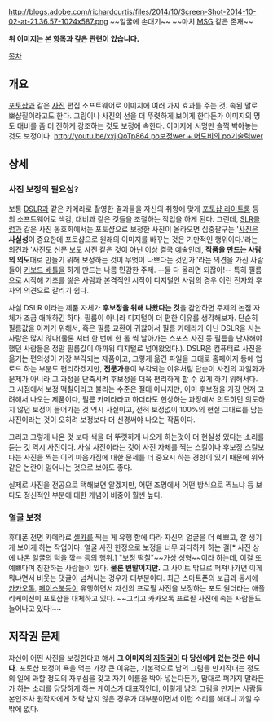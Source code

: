 http://blogs.adobe.com/richardcurtis/files/2014/10/Screen-Shot-2014-10-02-at-21.36.57-1024x587.png
~~얼굴에 손대기~~
~~마치 [[MSG]] 같은 존재~~

'''위 이미지는 본 항목과 깊은 관련이 있습니다.'''

[[목차]]
== 개요 ==
[[포토샵]]과 같은 [[사진]] 편집 소프트웨어로 이미지에 여러 가지 효과를 주는 것. 속된 말로 뽀샵질이라고도 한다. 그림이나 사진의 선을 더 뚜렷하게 보이게 한다든가 이미지의 명도 대비를 좀 더 진하게 강조하는 것도 보정에 속한다. 이미지에 서명만 슬쩍 박아놓는 것도 보정이다. [[http://youtu.be/xxjiQoTp864 po보정wer + 어도비의 po기술력wer]]

== 상세 ==
=== 사진 보정의 필요성? ===
보통 [[DSLR]]과 같은 카메라로 촬영한 결과물을 자신의 취향에 맞게 [[포토샵 라이트룸]] 등의 소프트웨어로 색감, 대비과 같은 것들을 조절하는 작업을 하게 된다. 그런데, [[SLR클럽]]과 같은 사진 동호회에서는 포토샵으로 보정한 사진이 올라오면 십중팔구는 '[[사진]]은 '''사실성'''이 중요한데 포토샵으로 원래의 이미지를 바꾸는 것은 기만적인 행위이다.'라는 의견과 '사진도 신문 보도 사진 같은 것이 아닌 이상 결국 [[예술]]인데, '''작품을 만드는 사람의 의도'''대로 만들기 위해 보정하는 것이 무엇이 나쁘다는 것인가.'라는 의견을 가진 사람들이 [[키보드 배틀]]을 하게 만드는 나름 민감한 주제. --둘 다 올리면 되잖아!-- 특히 필름으로 시작해 기초를 쌓은 사람과 본격적인 시작이 디지털인 사람의 경우 이런 전자와 후자의 의견으로 갈리기 쉽다.

사실 DSLR 이라는 제품 자체가 '''후보정을 위해 나왔다는 것'''을 감안하면 주제의 논점 자체가 조금 애매하긴 하다. 필름이 아니라 디지털이 더 편한 이유를 생각해보자. 단순히 필름값을 아끼기 위해서, 혹은 필름 교환이 귀찮아서 필름 카메라가 아닌 DSLR을 사는 사람은 많지 않다(물론 셔터 한 번에 한 롤 씩 날아가는 스포츠 사진 등 필름을 난사해야 했던 사람들은 정말 필름값이 아까워 디지털로 넘어왔었다.). DSLR은 컴퓨터로 사진을 옮기는 편의성이 가장 부각되는 제품이고, 그렇게 옮긴 파일을 그대로 홈페이지 등에 업로드 하는 부분도 편리하겠지만, '''전문가'''용이 부각되는 이유처럼 단순이 사진의 파일화가 문제가 아니라 그 과정을 단축시켜 후보정을 더욱 편리하게 할 수 있게 하기 위해서다. 그 시점에서 보정 떡칠이라고 불리는 수준은 절대 아니지만, 이미 후보정을 가장 먼저 고려해서 나오는 제품이다, 필름 카메라라고 하더라도 현상하는 과정에서 의도하던 의도하지 않던 보정이 들어가는 것 역시 사실이고, 전혀 보정없이 100%의 현실 그대로를 담는 사진이라는 것이 오히려 보정보다 더 신경써야 나오는 작품이다.

그리고 그렇게 나온 것 보다 색을 더 뚜렷하게 나오게 하는것이 더 현실성 있다는 소리를 듣는 것 역시 사진이다. 사실 사진이라는 것이 사진 자체를 찍는 스킬이나 후보정 스킬보다는 사진을 찍는 이의 마음가짐에 대한 문제를 더 중요시 하는 경향이 있기 때문에 위와 같은 논란이 일어나는 것으로 보아도 좋다.

실제로 사진을 전공으로 택해보면 알겠지만, 어떤 조명에서 어떤 방식으로 찍느냐 등 보다도 정신적인 부분에 대한 개념이 비중이 훨씬 높다. 

=== 얼굴 보정 ===
휴대폰 전면 카메라로 [[셀카]]를 찍는 게 유행 함에 따라 자신의 얼굴을 더 예쁘고, 잘 생기게 보이게 하는 작업이다. 얼굴 사진 한정으로 보정을 너무 과다하게 하는 걸[* 사진 상에 나온 얼굴의 턱을 깎는 등의 행위.] "보정 떡칠"~~가상 성형~~이라 하는데, 이걸 또 예쁘다며 칭찬하는 사람들이 있다. '''물론 빈말이지만.''' 그 사이트 밖으로 퍼져나가면 이게 뭐냐면서 비웃는 댓글이 넘쳐나는 경우가 대부분이다. 최근 스마트폰의 보급과 동시에 [[카카오톡]], [[페이스북]]등이 유행하면서 자신의 프로필 사진을 보정하는 포토 원더라는 애플리케이션이 포토샵을 대체하고 있다. ~~그리고 카카오톡 프로필 사진에 속는 사람들도 늘어나고 있다!~~

== 저작권 문제 ==
자신이 어떤 사진을 보정한다고 해서 '''그 이미지의 [[저작권]]이 다 당신에게 있는 것은 아니다.''' 포토샵 보정이 욕을 먹는 가장 큰 이유는, 기본적으로 남의 그림을 만지작대는 정도의 일에 과할 정도의 자부심을 갖고 자기 이름을 박아 넣는다든가, 맘대로 퍼가지 말라든가 하는 소리를 당당하게 하는 케이스가 대표적인데, 이렇게 남의 그림을 만지는 사람들 본인조차 원작자에게 허락 받지 않은 경우가 대부분이면서 이런 소리를 해대니 까일 수 밖에 없다.
